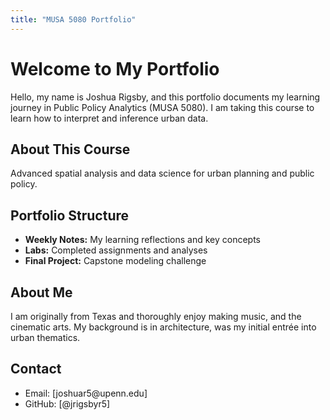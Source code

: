 ```yaml
---
title: "MUSA 5080 Portfolio"
---
```


# Welcome to My Portfolio

Hello, my name is Joshua Rigsby, and this portfolio documents my learning journey in Public Policy Analytics (MUSA 5080). I am taking this course to learn how to interpret and inference urban data. 

## About This Course
Advanced spatial analysis and data science for urban planning and public policy.

## Portfolio Structure
- **Weekly Notes:** My learning reflections and key concepts
- **Labs:** Completed assignments and analyses
- **Final Project:** Capstone modeling challenge

## About Me
I am originally from Texas and thoroughly enjoy making music, and the cinematic arts. My background is in architecture, was my initial entrée into urban thematics.

## Contact
- Email: [joshuar5@upenn.edu]
- GitHub: [@jrigsbyr5]
